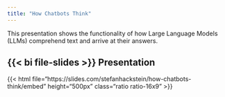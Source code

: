 ```yaml
---
title: "How Chatbots Think"
---
```


This presentation shows the functionality of how Large Language Models (LLMs) comprehend text and arrive at their answers.

## {{< bi file-slides >}} Presentation

{{< html file="https://slides.com/stefanhackstein/how-chatbots-think/embed" height="500px" class="ratio ratio-16x9" >}}


<!-- ## {{< bi book >}} Zusammenfassung -->

<!-- ::: {.callout-note collapse="true"}
::: -->
